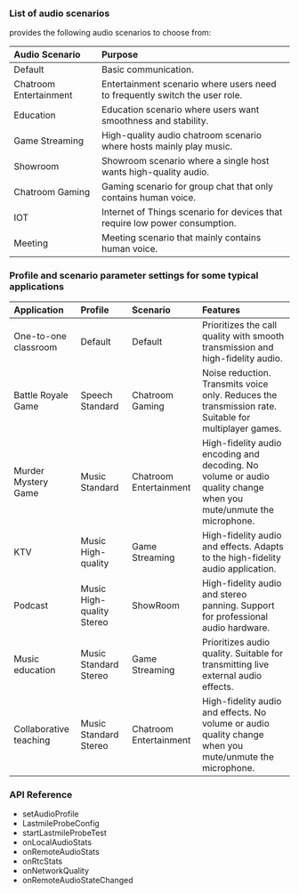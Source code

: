 <PlatformWrapper platform="android">

### List of audio scenarios

<Vpd k="SDK" /> provides the following audio scenarios to choose from:

|Audio Scenario |Purpose|
|:---|:---|
|Default | Basic communication.|
|Chatroom Entertainment |Entertainment scenario where users need to frequently switch the user role.|
|Education |Education scenario where users want smoothness and stability.|
|Game Streaming |High-quality audio chatroom scenario where hosts mainly play music.|
|Showroom |Showroom scenario where a single host wants high-quality audio.|
|Chatroom Gaming |Gaming scenario for group chat that only contains human voice.|
|IOT |Internet of Things scenario for devices that require low power consumption.|
|Meeting |Meeting scenario that mainly contains human voice.|

### Profile and scenario parameter settings for some typical applications

|Application |Profile |Scenario |Features|
|:---|:---|:---|:---|
|One-to-one classroom |Default |Default | Prioritizes the call quality with smooth transmission and high-fidelity audio.|
|Battle Royale Game	|Speech Standard |Chatroom Gaming |Noise reduction. Transmits voice only. Reduces the transmission rate. Suitable for multiplayer games.|
|Murder Mystery Game |Music Standard |Chatroom Entertainment |High-fidelity audio encoding and decoding. No volume or audio quality change when you mute/unmute the microphone.|
|KTV |Music High-quality |Game Streaming |High-fidelity audio and effects. Adapts to the high-fidelity audio application.|
|Podcast |Music High-quality Stereo |ShowRoom |High-fidelity audio and stereo panning. Support for professional audio hardware.|
|Music education |Music Standard Stereo |Game Streaming |Prioritizes audio quality. Suitable for transmitting live external audio effects.|
|Collaborative teaching	|Music Standard Stereo |Chatroom Entertainment |High-fidelity audio and effects. No volume or audio quality change when you mute/unmute the microphone.|

### API Reference

- <Link to="{{global.API_REF_ANDROID_ROOT_VOICE_SDK}}/class_irtcengine.html#api_setaudioprofile">setAudioProfile</Link>

- <Link to="{{global.API_REF_ANDROID_ROOT_VOICE_SDK}}/rtc_api_data_type.html#class_lastmileprobeconfig">LastmileProbeConfig</Link>

- <Link to="{{global.API_REF_ANDROID_ROOT_VOICE_SDK}}/class_irtcengine.html#api_startlastmileprobetest">startLastmileProbeTest</Link>

- <Link to="{{global.API_REF_ANDROID_ROOT_VOICE_SDK}}/class_irtcengineeventhandler.html#callback_onlocalaudiostats">onLocalAudioStats</Link>

- <Link to="{{global.API_REF_ANDROID_ROOT_VOICE_SDK}}/class_irtcengineeventhandler.html#callback_onremoteaudiostats">onRemoteAudioStats</Link>

- <Link to="{{global.API_REF_ANDROID_ROOT_VOICE_SDK}}/class_irtcengineeventhandler.html#callback_onrtcstats">onRtcStats</Link>

- <Link to="{{global.API_REF_ANDROID_ROOT_VOICE_SDK}}/class_irtcengineeventhandler.html#callback_onnetworkquality">onNetworkQuality</Link>

- <Link to="{{global.API_REF_ANDROID_ROOT_VOICE_SDK}}/class_irtcengineeventhandler.html#callback_onremoteaudiostatechanged">onRemoteAudioStateChanged</Link>
</PlatformWrapper>

